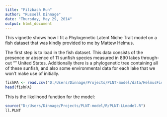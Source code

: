 ```yaml
---
title: "Filzbach Run"
author: "Russell Dinnage"
date: "Thursday, May 29, 2014"
output: html_document
---
```


This vignette shows how I fit a Phylogenetic Latent Niche Trait model on a fish dataset that was kindly provided to me by Mattew Helmus.

The first step is to load in the fish dataset. This data consists of the presence or absence of 11 sunfish species measured in 890 lakes through-out "" United States. Additionally there is a phylogenetic tree containing all of these sunfish, and also some environmental data for each lake that we won't make use of initially.

```r
fishPA <- read.csv("D:/Users/Dinnage/Projects/PLNT-model/data/HelmusFishPA.csv")
head(fishPA)
```

This is the likelihood function for the model:

```r
source("D:/Users/Dinnage/Projects/PLNT-model/R/PLNT-LLmodel.R")
ll.PLNT
```
